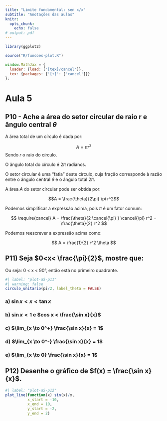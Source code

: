 ```yaml
---
title: "Limite fundamental: sen x/x"
subtitle: "Anotações das aulas"
knitr:
  opts_chunk:
    echo: false
# output: pdf
---
```


```r
library(ggplot2)
```

```r
source("R/funcoes-plot.R")
```

```js
window.MathJax = {
  loader: {load: ['[tex]/cancel']},
  tex: {packages: {'[+]': ['cancel']}}
};
```


# Aula 5 

## P10 - Ache a área do setor circular de raio r e ângulo central $\theta$

A área total de um círculo é dada por: 

$$A = \pi r^2$$
Sendo $r$ o raio do círculo.

O ângulo total do círculo é $2\pi$ radianos.


O setor circular é uma "fatia" deste círculo, cuja fração corresponde à razão entre o ângulo central $\theta$ e o ângulo total $2\pi$.

A área $A$ do setor circular pode ser obtida por:

$$A = \frac{\theta}{2\pi} \pi r^2$$

Podemos simplificar a expressão acima, pois $\pi$ é um fator comum:

$$
\require{cancel}
A = \frac{\theta}{2 \cancel{\pi} } \cancel{\pi} r^2 = \frac{\theta}{2} r^2
$$

Podemos reescrever a expressão acima como:

$$
A = \frac{1}{2} r^2 \theta
$$



## P11) Seja $0<x< \frac{\pi}{2}$, mostre que:

Ou seja: 0 < x < 90°, então está no primeiro quadrante.

```r
#| label: "plot-a5-p11"
#| warning: false
circulo_unitario(pi/2, label_theta = FALSE)
```


### a) $\sin x < x < \tan x$

### b) $\sin x < 1$  e $cos x < \frac{\sin x}{x}$

### c) $\lim_{x \to 0^+} \frac{\sin x}{x} = 1$

### d) $\lim_{x \to 0^-} \frac{\sin x}{x} = 1$

### e) $\lim_{x \to 0} \frac{\sin x}{x} = 1$


## P12) Desenhe o gráfico de $f(x) = \frac{\sin x}{x}$.

```r
#| label: "plot-a5-p12"
plot_line(function(x) sin(x)/x, 
          x_start = -10, 
          x_end = 10,
          y_start = -2,
          y_end = 2)
```
